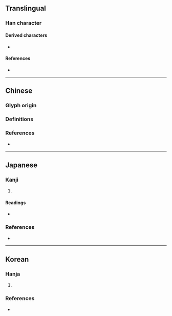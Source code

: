 {{also|劔}}
{{character info}}
==Translingual==

===Han character===
{{Han char|rn=18|rad=刀|as=14|sn=16|four=|canj=OOSHI|ids=⿰僉刃}}

====Derived characters====
* {{l|mul|[[𧂆]]}}

====References====
* {{Han ref|kx=0145.090|dkj=02243|dj=0327.010|hdz=10360.070|uh=5292}}

----

==Chinese==

===Glyph origin===
{{Han etym}}

===Definitions===
{{zh-see|劍|v}}

===References===
* {{R:twedu|A00377-003}}

----

==Japanese==

===Kanji===
{{ja-kanji|grade=|rs=刀14}}

# {{alternative form of|ja|剣}}

====Readings====
* {{ja-readings
|goon=こん
|kanon=けん
|kun=つるぎ-
}}

===References===
* {{R:Koseki Moji|026110}}

----

==Korean==

===Hanja===
{{ko-hanja|칼|검}}

# {{alt form|ko|劍||{{hanja form of|검|[[sword]], [[knife]]}}}}

===References===
* {{R:ko:Inmyeongyonghanjapyo|2}}